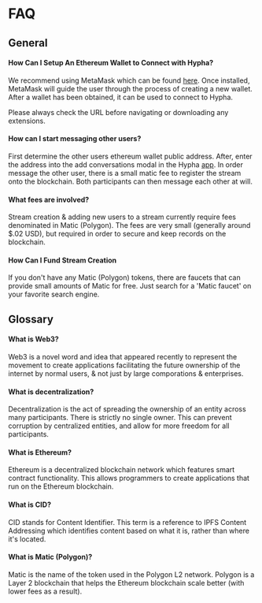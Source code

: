 
# FAQ

## General

#### How Can I Setup An Ethereum Wallet to Connect with Hypha?

We recommend using MetaMask which can be found [here](https://metamask.io/). 
Once installed, MetaMask will guide the user through the process of creating a new wallet. 
After a wallet has been obtained, it can be used to connect to Hypha.

<Callout type='error'>
    Please always check the URL before navigating or downloading any extensions.
</Callout>

#### How can I start messaging other users?

First determine the other users ethereum wallet public address. 
After, enter the address into the add conversations modal in the Hypha [app](/app).
In order message the other user, there is a small matic fee to register the stream onto the blockchain.
Both participants can then message each other at will.

#### What fees are involved?

Stream creation & adding new users to a stream currently require fees denominated in Matic (Polygon).
The fees are very small (generally around $.02 USD), but required in order to secure and keep records on the blockchain.

#### How Can I Fund Stream Creation

If you don't have any Matic (Polygon) tokens, there are faucets that can provide small amounts of Matic for free.
Just search for a 'Matic faucet' on your favorite search engine.

## Glossary

#### What is Web3?

Web3 is a novel word and idea that appeared recently to represent the movement to create applications facilitating the future ownership of the internet by normal users, & not just by large comporations & enterprises.

#### What is decentralization?

Decentralization is the act of spreading the ownership of an entity across many participants. 
There is strictly no single owner.
This can prevent corruption by centralized entities, and allow for more freedom for all participants.

#### What is Ethereum?

Ethereum is a decentralized blockchain network which features smart contract functionality. 
This allows programmers to create applications that run on the Ethereum blockchain.

#### What is CID?

CID stands for Content Identifier. 
This term is a reference to IPFS Content Addressing which identifies content based on what it is, rather than where it's located.

#### What is Matic (Polygon)?

Matic is the name of the token used in the Polygon L2 network. 
Polygon is a Layer 2 blockchain that helps the Ethereum blockchain scale better (with lower fees as a result).